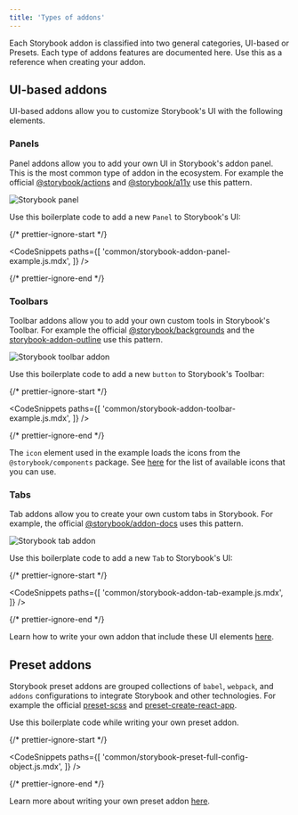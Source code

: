 ```yaml
---
title: 'Types of addons'
---
```


Each Storybook addon is classified into two general categories, UI-based or Presets. Each type of addons features are documented here. Use this as a reference when creating your addon.

## UI-based addons

UI-based addons allow you to customize Storybook's UI with the following elements.

### Panels

Panel addons allow you to add your own UI in Storybook's addon panel. This is the most common type of addon in the ecosystem. For example the official [@storybook/actions](../essentials/actions.md) and [@storybook/a11y](https://github.com/storybookjs/storybook/tree/next/addons/a11y) use this pattern.

![Storybook panel](./storybook-panel.png)

Use this boilerplate code to add a new `Panel` to Storybook's UI:

{/* prettier-ignore-start */}

<CodeSnippets
  paths={[
    'common/storybook-addon-panel-example.js.mdx',
  ]}
/>

{/* prettier-ignore-end */}


### Toolbars

Toolbar addons allow you to add your own custom tools in Storybook's Toolbar. For example the official [@storybook/backgrounds](../essentials/backgrounds.md) and the [storybook-addon-outline](https://github.com/chromaui/storybook-outline) use this pattern.

![Storybook toolbar addon](./storybook-toolbar.png)

Use this boilerplate code to add a new `button` to Storybook's Toolbar:

{/* prettier-ignore-start */}

<CodeSnippets
  paths={[
    'common/storybook-addon-toolbar-example.js.mdx',
  ]}
/>

{/* prettier-ignore-end */}

<div class="aside">

The <code>icon</code> element used in the example loads the icons from the <code>@storybook/components</code> package. See [here](../faq.md#what-icons-are-available-for-my-toolbar-or-my-addon) for the list of available icons that you can use.

</div>

### Tabs

Tab addons allow you to create your own custom tabs in Storybook. For example, the official [@storybook/addon-docs](../writing-docs/introduction.md) uses this pattern.

![Storybook tab addon](./storybook-tab.png)

Use this boilerplate code to add a new `Tab` to Storybook's UI:

{/* prettier-ignore-start */}

<CodeSnippets
  paths={[
    'common/storybook-addon-tab-example.js.mdx',
  ]}
/>

{/* prettier-ignore-end */}


<div class="aside">
Learn how to write your own addon that include these UI elements <a href="./writing-addons">here</a>.
</div>

## Preset addons

Storybook preset addons are grouped collections of `babel`, `webpack`, and `addons` configurations to integrate Storybook and other technologies. For example the official [preset-scss](https://github.com/storybookjs/presets/tree/master/packages/preset-scss) and [preset-create-react-app](https://github.com/storybookjs/presets/tree/master/packages/preset-create-react-app).

Use this boilerplate code while writing your own preset addon.

{/* prettier-ignore-start */}

<CodeSnippets
  paths={[
    'common/storybook-preset-full-config-object.js.mdx',
  ]}
/>

{/* prettier-ignore-end */}

<div class="aside">
Learn more about writing your own preset addon <a href="./writing-presets">here</a>.
</div>